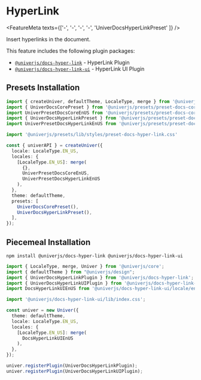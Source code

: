 
# HyperLink

<FeatureMeta texts={['-', '-', '-', '-', 'UniverDocsHyperLinkPreset' ]} />

Insert hyperlinks in the document.

This feature includes the following plugin packages:

* [`@univerjs/docs-hyper-link`](https://www.npmjs.com/package/@univerjs/docs-hyper-link) - HyperLink Plugin
* [`@univerjs/docs-hyper-link-ui`](https://www.npmjs.com/package/@univerjs/docs-hyper-link-ui) - HyperLink UI Plugin

## Presets Installation

```typescript {4-5,7,15,21}
import { createUniver, defaultTheme, LocaleType, merge } from '@univerjs/presets';
import { UniverDocsCorePreset } from '@univerjs/presets/preset-docs-core';
import UniverPresetDocsCoreEnUS from '@univerjs/presets/preset-docs-core/locales/en-US';
import { UniverDocsHyperLinkPreset } from '@univerjs/presets/preset-docs-hyper-link';
import UniverPresetDocsHyperLinkEnUS from '@univerjs/presets/preset-docs-hyper-link/locales/en-US';

import '@univerjs/presets/lib/styles/preset-docs-hyper-link.css'

const { univerAPI } = createUniver({
  locale: LocaleType.EN_US,
  locales: {
    [LocaleType.EN_US]: merge(
      {},
      UniverPresetDocsCoreEnUS,
      UniverPresetDocsHyperLinkEnUS
    ),
  },
  theme: defaultTheme,
  presets: [
    UniverDocsCorePreset(),
    UniverDocsHyperLinkPreset(),
  ],
});
```

## Piecemeal Installation

```shell npm2yarn
npm install @univerjs/docs-hyper-link @univerjs/docs-hyper-link-ui
```

```typescript {3-5,7,14,19-20}
import { LocaleType, merge, Univer } from '@univerjs/core';
import { defaultTheme } from "@univerjs/design";
import { UniverDocsHyperLinkPlugin } from '@univerjs/docs-hyper-link';
import { UniverDocsHyperLinkUIPlugin } from '@univerjs/docs-hyper-link-ui';
import DocsHyperLinkUIEnUS from '@univerjs/docs-hyper-link-ui/locale/en-US';

import '@univerjs/docs-hyper-link-ui/lib/index.css';

const univer = new Univer({
  theme: defaultTheme,
  locale: LocaleType.EN_US,
  locales: {
    [LocaleType.EN_US]: merge(
      DocsHyperLinkUIEnUS
    ),
  },
});

univer.registerPlugin(UniverDocsHyperLinkPlugin);
univer.registerPlugin(UniverDocsHyperLinkUIPlugin);
```

